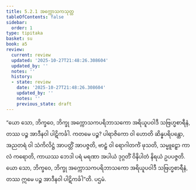 ```yaml
---
title: 5.2.1 အက္ကောသကသုတ္တ
tableOfContents: false
sidebar:
  order: 1
type: tipitaka
basket: su
book: a5
review:
  current: review
  updated: '2025-10-27T21:48:26.308604'
  updated_by: ''
  notes: ''
  history:
  - state: review
    date: '2025-10-27T21:48:26.308604'
    updated_by: ''
    notes: ''
    previous_state: draft
---
```



<ReviewStatus review={frontmatter.review} showDetails={true} />

<HypothesisAnnotation frontmatter={frontmatter} />

<DynamicBreadcrumb />

<Division number="211" book="a5" e="ch" v="16" p="220">

<Paragraph number="1221" book="a5">
“ယော သော, ဘိက္ခဝေ, ဘိက္ခု အက္ကောသကပရိဘာသကော အရိယူပဝါဒီ သဗြဟ္မစာရီနံ, တဿ ပဉ္စ အာဒီနဝါ ပါဋိကင်္ခါ. ကတမေ ပဉ္စ? ပါရာဇိကော ဝါ ဟောတိ ဆိန္နပရိပန္ထော, အညတရံ ဝါ သံကိလိဋ္ဌံ အာပတ္တိံ အာပဇ္ဇတိ, ဗာဠှံ ဝါ ရောဂါတင်္ကံ ဖုသတိ, သမ္မူဠှော ကာလံ ကရောတိ, ကာယဿ ဘေဒါ ပရံ မရဏာ အပါယံ ဒုဂ္ဂတိံ ဝိနိပါတံ နိရယံ ဥပပဇ္ဇတိ. ယော သော, ဘိက္ခဝေ, ဘိက္ခု အက္ကောသကပရိဘာသကော အရိယူပဝါဒီ သဗြဟ္မစာရီနံ, တဿ ဣမေ ပဉ္စ အာဒီနဝါ ပါဋိကင်္ခါ”တိ.

</Paragraph>
</Division>

<Paragraph number="1222" type="center" book="a5">
ပဌမံ.
</Paragraph>